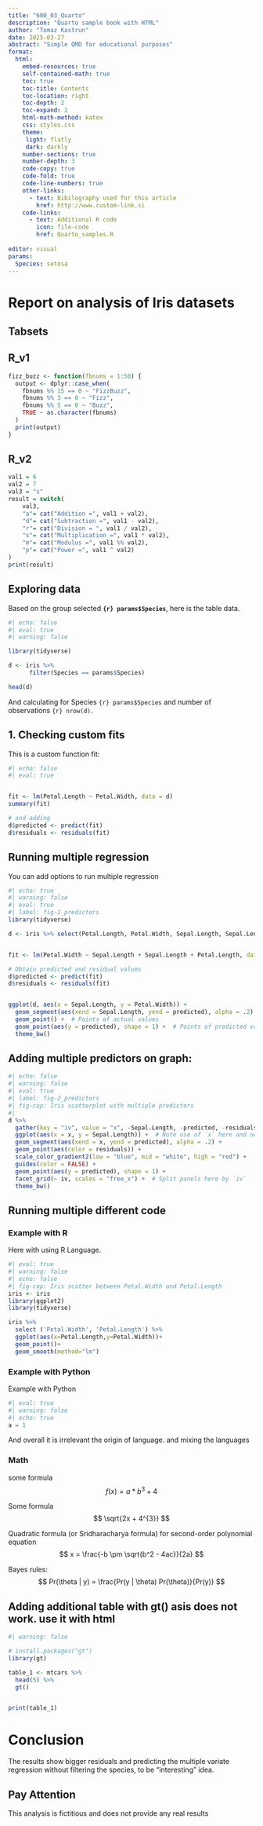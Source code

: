 ```yaml
---
title: "600_03_Quarto"
description: "Quarto sample book with HTML"
author: "Tomaz Kastrun"
date: 2025-03-27
abstract: "Simple QMD for educational purposes"
format:
  html:
    embed-resources: true
    self-contained-math: true
    toc: true
    toc-title: Contents
    toc-location: right
    toc-depth: 2
    toc-expand: 2
    html-math-method: katex
    css: styles.css
    theme:
     light: flatly
     dark: darkly
    number-sections: true
    number-depth: 3
    code-copy: true
    code-fold: true
    code-line-numbers: true
    other-links:
      - text: Bibilography used for this article
        href: http://www.custom-link.si
    code-links:
      - text: Additional R code
        icon: file-code
        href: Quarto_samples.R
    
editor: visual
params:
  Species: setosa
---
```


#  Report on analysis of Iris datasets

## Tabsets

::: {.panel-tabset}

## R_v1
``` .r
fizz_buzz <- function(fbnums = 1:50) {
  output <- dplyr::case_when(
    fbnums %% 15 == 0 ~ "FizzBuzz",
    fbnums %% 3 == 0 ~ "Fizz",
    fbnums %% 5 == 0 ~ "Buzz",
    TRUE ~ as.character(fbnums)
  )
  print(output)
}
```

## R_v2
``` .r
val1 = 6  
val2 = 7
val3 = "s"  
result = switch(  
    val3,  
    "a"= cat("Addition =", val1 + val2),  
    "d"= cat("Subtraction =", val1 - val2),  
    "r"= cat("Division = ", val1 / val2),  
    "s"= cat("Multiplication =", val1 * val2),
    "m"= cat("Modulus =", val1 %% val2),
    "p"= cat("Power =", val1 ^ val2)
)  
print(result)
```
::: 

## Exploring data

Based on the group selected **`{r} params$Species`**, here is the table data.


```r
#| echo: false
#| eval: true
#| warning: false

library(tidyverse)

d <- iris %>%
      filter(Species == params$Species)

head(d)
```

And calculating for Species `{r} params$Species` and number of observations `{r} nrow(d)`.

## 1. Checking custom fits

This is a custom function fit:

`````r
#| echo: false
#| eval: true


fit <- lm(Petal.Length ~ Petal.Width, data = d)   
summary(fit) 

# and adding
d$predicted <- predict(fit)   
d$residuals <- residuals(fit) 

`````



##  Running multiple regression

You can add options to run multiple regression

```r
#| echo: true
#| warning: false
#| eval: true
#| label: fig-1_predictors
library(tidyverse)

d <- iris %>% select(Petal.Length, Petal.Width, Sepal.Length, Sepal.Length)


fit <- lm(Petal.Width ~ Sepal.Length + Sepal.Length + Petal.Length, data = d)

# Obtain predicted and residual values
d$predicted <- predict(fit)
d$residuals <- residuals(fit)


ggplot(d, aes(x = Sepal.Length, y = Petal.Width)) +
  geom_segment(aes(xend = Sepal.Length, yend = predicted), alpha = .2) +  # Lines to connect points
  geom_point() +  # Points of actual values
  geom_point(aes(y = predicted), shape = 1) +  # Points of predicted values
  theme_bw()
```

##  Adding multiple predictors on graph:

`````r
#| echo: false
#| warning: false
#| eval: true
#| label: fig-2_predictors
#| fig-cap: Iris scatterplot with multiple predictors
#| 
d %>% 
  gather(key = "iv", value = "x", -Sepal.Length, -predicted, -residuals) %>%  # Get data into shape
  ggplot(aes(x = x, y = Sepal.Length)) +  # Note use of `x` here and next line
  geom_segment(aes(xend = x, yend = predicted), alpha = .2) +
  geom_point(aes(color = residuals)) +
  scale_color_gradient2(low = "blue", mid = "white", high = "red") +
  guides(color = FALSE) +
  geom_point(aes(y = predicted), shape = 1) +
  facet_grid(~ iv, scales = "free_x") +  # Split panels here by `iv`
  theme_bw()
`````

##  Running multiple different code


###  Example with  R

Here with using R Language.

```r
#| eval: true
#| warning: false
#| echo: false
#| fig-cap: Iris scatter between Petal.Width and Petal.Length
iris <- iris
library(ggplot2)
library(tidyverse)

iris %>%
  select ('Petal.Width', 'Petal.Length') %>%
  ggplot(aes(x=Petal.Length,y=Petal.Width))+
  geom_point()+
  geom_smooth(method="lm")

```

###  Example with Python

Example with Python

```python
#| eval: true
#| warning: false
#| echo: true
a = 1
```

And overall it is irrelevant the origin of language. and mixing the languages

### Math 

some formula
$$
f(x) = a*b^{3} + 4
$$

Some formula
$$
\sqrt{2x + 4^{3}}
$$


Quadratic formula (or Sridharacharya formula) for second-order polynomial equation 
$$
x = \frac{-b \pm \sqrt{b^2 - 4ac}}{2a}
$$ 

Bayes rules:
$$
Pr(\theta | y) = \frac{Pr(y | \theta) Pr(\theta)}{Pr(y)}
$$



## Adding additional table with gt() asis does not work. use it with html

```r
#| warning: false

# install.packages("gt")
library(gt)

table_1 <- mtcars %>%
  head(5) %>% 
  gt()


print(table_1)
```

#  Conclusion

The results show bigger residuals and predicting the multiple variate regression without filtering the species, to be "interesting" idea. 

::: {.callout-note appearance="simple"}
## Pay Attention

This analysis is fictitious and does not provide any real results
:::


